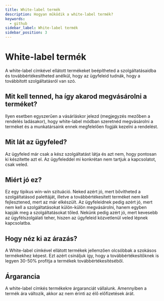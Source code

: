 ```yaml
---
title: White-label termék
description: Hogyan működik a white-label termék?
keywords:
  - github
sidebar_label: White-label termék
sidebar_position: 3
---
```



# <FontAwesomeIcon icon="fa-light fa-tags text-primary" /> White-label termék

A white-label címkével ellátott termékeket beépítheted a szolgáltatásaidba és továbbértékesítheted anélkül, hogy az ügyfeleid tudnák, hogy a továbbított szolgáltatásról van szó.

## Mit kell tenned, ha így akarod megvásárolni a terméket?

Ilyen esetben egyszerűen a vásárláskor jelezd (megjegyzés mezőben a rendelés ladásakor), hogy white-label módban szeretnéd megvásárolni a terméket és a munkatársaink ennek megfelelően fogják kezelni a rendelést.

## Mit lát az ügyfeled?

Az ügyfeled már csak a kész szolgáltatást látja és azt nem, hogy pontosan ki készítette azt el. Az ügyfeleddel mi konkrétan nem tartjuk a kapcsolatot, csak veled.

## Miért jó ez?

Ez egy tipikus win-win szituáció. Neked azért jó, mert bővítheted a szolgáltatásod palettáját, illetve a továbbértékesített terméket nem kell fejlesztened, mert az már elkészült. Az ügyfeleidnek pedig azért jó, mert nem kell a szolgáltatásokat külön-külön megvásárolni, hanem egyben kapják meg a szolgáltatásokat tőled. Nekünk pedig azért jó, mert kevesebb az ügyfélszolgálati teher, hiszen az ügyfeleid közvetlenül veled lépnek kapcsolatba.

## Hogy néz ki az árazás?

A White-label címkével ellátott termékek jellemzően olcsóbbak a szokásos termékekhez képest. Ezt azért csináljuk így, hogy a továbbértékesítőknek is legyen 30-50% profitja a termékek továbbértékesítéséből.

## Árgarancia

A white-label címkés termékekre árgaranciát vállalunk. Amennyiben a termék ára változik, akkor az nem érinti az élő előfizetések árát.
